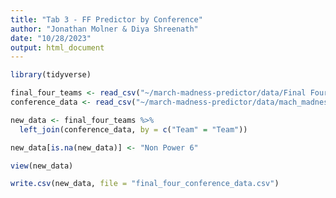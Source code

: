 ```yaml
---
title: "Tab 3 - FF Predictor by Conference"
author: "Jonathan Molner & Diya Shreenath"
date: "10/28/2023"
output: html_document
---
```


```r
library(tidyverse)
```

```r
final_four_teams <- read_csv("~/march-madness-predictor/data/Final Four Teams.csv")
conference_data <- read_csv("~/march-madness-predictor/data/mach_madness_conference_list.csv")
```

```r
new_data <- final_four_teams %>%
  left_join(conference_data, by = c("Team" = "Team"))
```

```r
new_data[is.na(new_data)] <- "Non Power 6"
```

```r
view(new_data)
```

```r
write.csv(new_data, file = "final_four_conference_data.csv")
```




